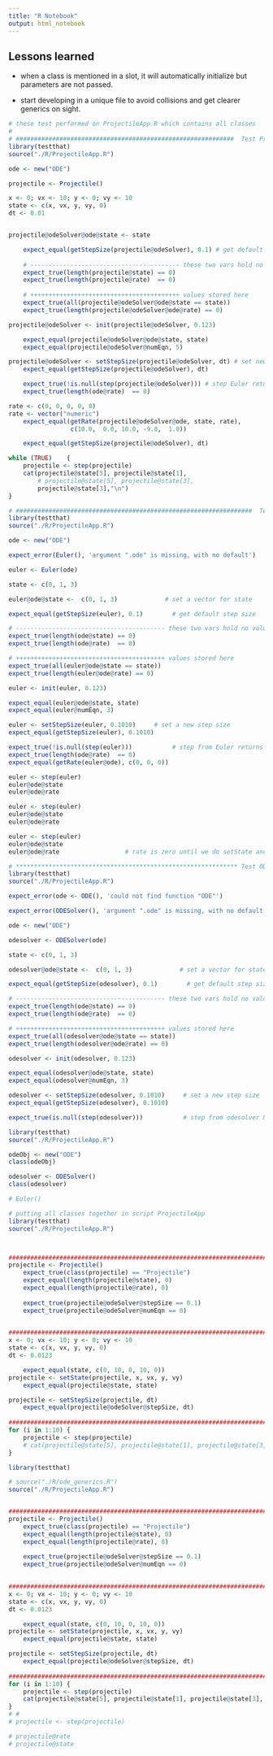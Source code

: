 ```yaml
---
title: "R Notebook"
output: html_notebook
---
```


## Lessons learned

* when a class is mentioned in a slot, it will automatically initialize but 
parameters are not passed.

* start developing in a unique file to avoid collisions and get clearer generics
on sight.

```r
# these test performed on ProjectileApp.R which contains all classes
#
# ############################################################  Test Projectile
library(testthat)
source("./R/ProjectileApp.R")

ode <- new("ODE")

projectile <- Projectile()

x <- 0; vx <- 10; y <- 0; vy <- 10
state <- c(x, vx, y, vy, 0)
dt <- 0.01


projectile@odeSolver@ode@state <- state

    expect_equal(getStepSize(projectile@odeSolver), 0.1) # get default step size
    
    # ----------------------------------------- these two vars hold no values
    expect_true(length(projectile@state) == 0)
    expect_true(length(projectile@rate)  == 0)
    
    # +++++++++++++++++++++++++++++++++++++++++ values stored here
    expect_true(all(projectile@odeSolver@ode@state == state))
    expect_true(length(projectile@odeSolver@ode@rate) == 0)

projectile@odeSolver <- init(projectile@odeSolver, 0.123)

    expect_equal(projectile@odeSolver@ode@state, state)
    expect_equal(projectile@odeSolver@numEqn, 5)

projectile@odeSolver <- setStepSize(projectile@odeSolver, dt) # set new step size
    expect_equal(getStepSize(projectile@odeSolver), dt)

    expect_true(!is.null(step(projectile@odeSolver))) # step Euler returns a value
    expect_true(length(ode@rate)  == 0)

rate <- c(0, 0, 0, 0, 0)
rate <- vector("numeric")
    expect_equal(getRate(projectile@odeSolver@ode, state, rate), 
                 c(10.0,  0.0, 10.0, -9.8,  1.0))

    expect_equal(getStepSize(projectile@odeSolver), dt)

while (TRUE)    {
    projectile <- step(projectile)
    cat(projectile@state[5], projectile@state[1],
        # projectile@state[5], projectile@state[3],
        projectile@state[3],"\n")
}
```



```r
# #################################################################  Test Euler
library(testthat)
source("./R/ProjectileApp.R")

ode <- new("ODE")

expect_error(Euler(), 'argument ".ode" is missing, with no default')

euler <- Euler(ode)

state <- c(0, 1, 3)

euler@ode@state <-  c(0, 1, 3)             # set a vector for state

expect_equal(getStepSize(euler), 0.1)        # get default step size

# ----------------------------------------- these two vars hold no values
expect_true(length(ode@state) == 0)
expect_true(length(ode@rate)  == 0)

# +++++++++++++++++++++++++++++++++++++++++ values stored here
expect_true(all(euler@ode@state == state))
expect_true(length(euler@ode@rate) == 0)

euler <- init(euler, 0.123)

expect_equal(euler@ode@state, state)
expect_equal(euler@numEqn, 3)

euler <- setStepSize(euler, 0.1010)     # set a new step size
expect_equal(getStepSize(euler), 0.1010)

expect_true(!is.null(step(euler)))           # step from Euler returns a value
expect_true(length(ode@rate)  == 0)
expect_equal(getRate(euler@ode), c(0, 0, 0))

euler <- step(euler)
euler@ode@state
euler@ode@rate

euler <- step(euler)
euler@ode@state
euler@ode@rate

euler <- step(euler)
euler@ode@state
euler@ode@rate                  # rate is zero until we do setState and getRate


```


```r
# ************************************************************* Test ODESolver
library(testthat)
source("./R/ProjectileApp.R")

expect_error(ode <- ODE(), 'could not find function "ODE"')

expect_error(ODESolver(), 'argument ".ode" is missing, with no default')

ode <- new("ODE")

odesolver <- ODESolver(ode)

state <- c(0, 1, 3)

odesolver@ode@state <-  c(0, 1, 3)             # set a vector for state

expect_equal(getStepSize(odesolver), 0.1)        # get default step size

# ----------------------------------------- these two vars hold no values
expect_true(length(ode@state) == 0)
expect_true(length(ode@rate)  == 0)

# +++++++++++++++++++++++++++++++++++++++++ values stored here
expect_true(all(odesolver@ode@state == state))
expect_true(length(odesolver@ode@rate) == 0)

odesolver <- init(odesolver, 0.123)

expect_equal(odesolver@ode@state, state)
expect_equal(odesolver@numEqn, 3)

odesolver <- setStepSize(odesolver, 0.1010)     # set a new step size
expect_equal(getStepSize(odesolver), 0.1010)

expect_true(is.null(step(odesolver)))           # step from odesolver NULL


```




```r
library(testthat)
source("./R/ProjectileApp.R")

odeObj <- new("ODE")
class(odeObj)

odesolver <- ODESolver()
class(odesolver)

# Euler()
```



```r
# putting all classes together in script ProjectileApp
library(testthat)
source("./R/ProjectileApp.R")



############################################################################ ProjectileApp
projectile <- Projectile()
    expect_true(class(projectile) == "Projectile")
    expect_equal(length(projectile@state), 0)
    expect_equal(length(projectile@rate), 0)
    
    expect_true(projectile@odeSolver@stepSize == 0.1)
    expect_true(projectile@odeSolver@numEqn == 0)
    

############################################################################# initialize()
x <- 0; vx <- 10; y <- 0; vy <- 10
state <- c(x, vx, y, vy, 0)
dt <- 0.0123

    expect_equal(state, c(0, 10, 0, 10, 0))    
projectile <- setState(projectile, x, vx, y, vy)    
    expect_equal(projectile@state, state)    

projectile <- setStepSize(projectile, dt)
    expect_equal(projectile@odeSolver@stepSize, dt)
    
####################################################################### doStep()
for (i in 1:10) {
    projectile <- step(projectile)   
    # cat(projectile@state[5], projectile@state[1], projectile@state[3], "\n")
}      

```




```r
library(testthat)

# source("./R/ode_generics.R")
source("./R/ProjectileApp.R")


############################################################################ ProjectileApp
projectile <- Projectile()
    expect_true(class(projectile) == "Projectile")
    expect_equal(length(projectile@state), 0)
    expect_equal(length(projectile@rate), 0)
    
    expect_true(projectile@odeSolver@stepSize == 0.1)
    expect_true(projectile@odeSolver@numEqn == 0)
    

############################################################################# initialize()
x <- 0; vx <- 10; y <- 0; vy <- 10
state <- c(x, vx, y, vy, 0)
dt <- 0.0123

    expect_equal(state, c(0, 10, 0, 10, 0))    
projectile <- setState(projectile, x, vx, y, vy)    
    expect_equal(projectile@state, state)    

projectile <- setStepSize(projectile, dt)
    expect_equal(projectile@odeSolver@stepSize, dt)
    
############################################################################# doStep()
for (i in 1:10) {
    projectile <- step(projectile)   
    cat(projectile@state[5], projectile@state[1], projectile@state[3], "\n")
}    
# # 
# projectile <- step(projectile)

# projectile@rate
# projectile@state


```

